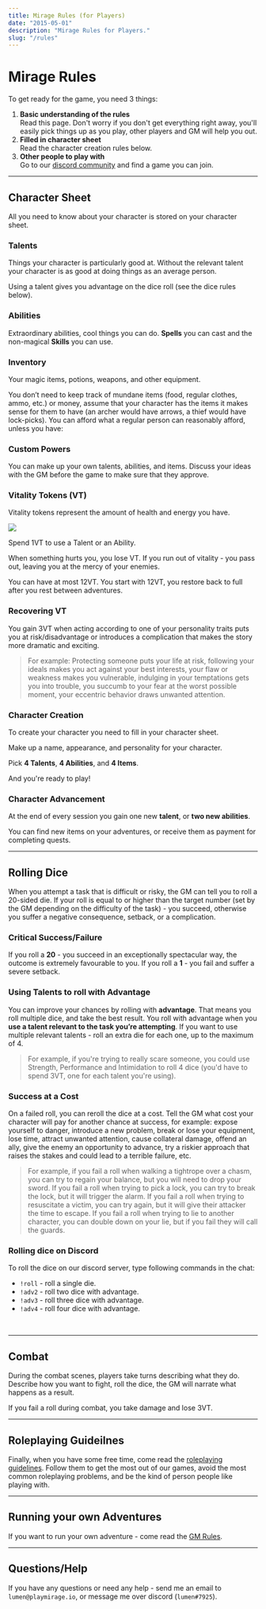 ```yaml
---
title: Mirage Rules (for Players)
date: "2015-05-01"
description: "Mirage Rules for Players."
slug: "/rules"
---
```




# Mirage Rules

To get ready for the game, you need 3 things:

1. **Basic understanding of the rules**  
Read this page. Don't worry if you don't get everything right away, you'll easily pick things up as you play, other players and GM will help you out.
2. **Filled in character sheet**  
Read the character creation rules below.
3. **Other people to play with**  
Go to our [discord community](https://discord.gg/zt4N23d) and find a game you can join.


---

## Character Sheet

All you need to know about your character is stored on your <Link to="/character-sheet">character sheet</Link>.

<div className="columns">


### Talents
Things your character is particularly good at. Without the relevant talent your character is as good at doing things as an average person. 

<Power power={exampleTalent} sample />

Using a talent gives you advantage on the dice roll (see the dice rules below).

### Abilities
Extraordinary abilities, cool things you can do. **Spells** you can cast and the non-magical **Skills** you can use. 

<Power power={exampleSpell} sample />

### Inventory
Your magic items, potions, weapons, and other equipment. 

<Power power={exampleItem} sample />

You don’t need to keep track of mundane items (food, regular clothes, ammo, etc.) or money, assume that your character has the items it makes sense for them to have (an archer would have arrows, a thief would have lock-picks). You can afford what a regular person can reasonably afford, unless you have:

<Power power={gold} sample />

### Custom Powers
You can make up your own talents, abilities, and items. Discuss your ideas with the GM before the game to make sure that they approve. 


<!-- Use the lists of premade ones for inspiration, adapt ideas from games, books, or movies. Have fun being creative and coming up with new awesome and unique powers! -->





 

<div className="column-break"/>


### Vitality Tokens (VT)

Vitality tokens represent the amount of health and energy you have. 

<div style="margin-top: 10px;"><img src="./rules-players/vitality-tokens.png" /></div>

Spend 1VT to use a Talent or an Ability.

When something hurts you, you lose VT. If you run out of vitality - you pass out, leaving you at the mercy of your enemies.

You can have at most 12VT. You start with 12VT, you restore back to full after you rest between adventures.

### Recovering VT
You gain 3VT when acting according to one of your personality traits puts you at risk/disadvantage or introduces a complication that makes the story more dramatic and exciting. 

> For example: Protecting someone puts your life at risk, following your ideals makes you act against your best interests, your flaw or weakness makes you vulnerable,  indulging in your temptations gets you into trouble, you succumb to your fear at the worst possible moment, your eccentric behavior draws unwanted attention.


### Character Creation

To create your character you need to fill in your <Link to="/character-sheet">character sheet</Link>. 

Make up a name, appearance, and personality for your character. 

Pick **4 Talents**, **4 Abilities**, and **4 Items**.

And you're ready to play!

### Character Advancement
At the end of every session you gain one new **talent**, or **two new abilities**.

You can find new items on your adventures, or receive them as payment for completing quests.

</div>


<!-- 
### Coming up with a character idea

If you’re not sure what kind of character to create - use your favorite character from a book or a movie. If you want to make it more original - combine the traits from several characters (Legolas with the personality of Spider Man, John Snow with the personality of Jack Sparrow), or reverse their gender or a key personality trait (female Tony Stark, evil Hermione, cheerful Batman). If you're still feeling stuck - just play as yourself but with magic powers.

 -->

---

## Rolling Dice

When you attempt a task that is difficult or risky, the GM can tell you to roll a 20-sided die. If your roll is equal to or higher than the target number (set by the GM depending on the difficulty of the task) - you succeed, otherwise you suffer a negative consequence, setback, or a complication.

### Critical Success/Failure
If you roll a **20** - you succeed in an exceptionally spectacular way, the outcome is extremely favourable to you. If you roll a **1** - you fail and suffer a severe setback.

### Using Talents to roll with Advantage
You can improve your chances by rolling with **advantage**. That means you roll multiple dice, and take the best result. You roll with advantage when you **use a talent relevant to the task you’re attempting**. If you want to use multiple relevant talents - roll an extra die for each one, up to the maximum of 4. 

> For example, if you're trying to really scare someone, you could use Strength, Performance and Intimidation to roll 4 dice (you'd have to spend 3VT, one for each talent you're using).

### Success at a Cost
On a failed roll, you can reroll the dice at a cost. Tell the GM what cost your character will pay for another chance at success, for example: expose yourself to danger, introduce a new problem, break or lose your equipment, lose time, attract unwanted attention, cause collateral damage, offend an ally, give the enemy an opportunity to advance, try a riskier approach that raises the stakes and could lead to a terrible failure, etc.

> For example, if you fail a roll when walking a tightrope over a chasm, you can try to regain your balance, but you will need to drop your sword. If you fail a roll when trying to pick a lock, you can try to break the lock, but it will trigger the alarm. If you fail a roll when trying to resuscitate a victim, you can try again, but it will give their attacker the time to escape. If you fail a roll when trying to lie to another character, you can double down on your lie, but if you fail they will call the guards.

### Rolling dice on Discord
To roll the dice on our discord server, type following commands in the chat:
- `!roll` - roll a single die.
- `!adv2` - roll two dice with advantage.
- `!adv3` - roll three dice with advantage.
- `!adv4` - roll four dice with advantage.

<br/>

---

## Combat
During the combat scenes, players take turns describing what they do. Describe how you want to fight, roll the dice, the GM will narrate what happens as a result. 

If you fail a roll during combat, you take damage and lose 3VT.

<!-- GM will tell you how many VT you lose, depending on how powerful the enemy attack was. -->

---

## Roleplaying Guideilnes

Finally, when you have some free time, come read the [roleplaying guidelines](/guide/roleplaying-guidelines/). Follow them to get the most out of our games, avoid the most common roleplaying problems, and be the kind of person people like playing with.

---

## Running your own Adventures

If you want to run your own adventure - come read the [GM Rules](/rules-gm).

---

## Questions/Help
If you have any questions or need any help - send me an email to `lumen@playmirage.io`, or message me over discord (`lumen#7925`).



